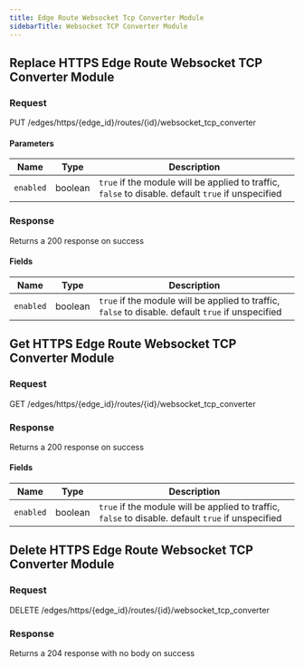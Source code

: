 ```yaml
---
title: Edge Route Websocket Tcp Converter Module
sidebarTitle: Websocket TCP Converter Module
---
```



## Replace HTTPS Edge Route Websocket TCP Converter Module

### Request

PUT /edges/https/\{edge_id\}/routes/\{id\}/websocket_tcp_converter

<EdgeRouteWebsocketTCPConverterModuleReplaceRequest />

#### Parameters

| Name      | Type    | Description                                                                                        |
| --------- | ------- | -------------------------------------------------------------------------------------------------- |
| `enabled` | boolean | `true` if the module will be applied to traffic, `false` to disable. default `true` if unspecified |

### Response

Returns a 200 response on success

<EdgeRouteWebsocketTCPConverterModuleReplaceResponse />

#### Fields

| Name      | Type    | Description                                                                                        |
| --------- | ------- | -------------------------------------------------------------------------------------------------- |
| `enabled` | boolean | `true` if the module will be applied to traffic, `false` to disable. default `true` if unspecified |

## Get HTTPS Edge Route Websocket TCP Converter Module

### Request

GET /edges/https/\{edge_id\}/routes/\{id\}/websocket_tcp_converter

<EdgeRouteWebsocketTCPConverterModuleGetRequest />

### Response

Returns a 200 response on success

<EdgeRouteWebsocketTCPConverterModuleGetResponse />

#### Fields

| Name      | Type    | Description                                                                                        |
| --------- | ------- | -------------------------------------------------------------------------------------------------- |
| `enabled` | boolean | `true` if the module will be applied to traffic, `false` to disable. default `true` if unspecified |

## Delete HTTPS Edge Route Websocket TCP Converter Module

### Request

DELETE /edges/https/\{edge_id\}/routes/\{id\}/websocket_tcp_converter

<EdgeRouteWebsocketTCPConverterModuleDeleteRequest />

### Response

Returns a 204 response with no body on success
